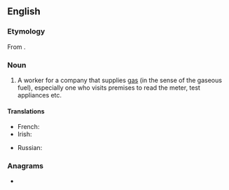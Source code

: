 {{also|Gasman}}
==English==

===Etymology===
From {{af|en|gas|man}}.

===Noun===
{{en-noun|gasmen}}

# {{lb|en|colloquial}} A worker for a company that supplies [[gas]] (in the sense of the gaseous fuel), especially one who visits premises to read the meter, test appliances etc.
#: {{ux|en|I spent all morning waiting for the '''gasman''' to call.}}

====Translations====
{{trans-top|worker for a company that supplies gas}}
* French: {{t+|fr|gazier|m}}
* Irish: {{t|ga|fear an gháis|m}}
{{trans-mid}}
* Russian: {{t+|ru|газовщи́к|m}}
{{trans-bottom}}

===Anagrams===
* {{anagrams|en|mangas}}